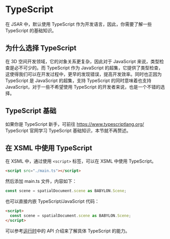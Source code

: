 # TypeScript

在 JSAR 中，默认使用 TypeScript 作为开发语言，因此，你需要了解一些 TypeScript 的基础知识。

## 为什么选择 TypeScript

在 3D 空间开发领域，它的对象关系更复杂，因此对于 JavaScript 来说，类型检查是必不可少的。而 TypeScript 作为 JavaScript 的超集，它提供了类型检查，这使得我们可以在开发过程中，更早的发现错误，提高开发效率。同时也正因为 TypeScript 是 JavaScript 的超集，支持 TypeScript 的同时意味着也支持 JavaScript，对于一些不希望使用 TypeScript 的开发者来说，也是一个不错的选择。

## TypeScript 基础

如果你是 TypeScript 新手，可前往 https://www.typescriptlang.org/ TypeScript 官网学习 TypeScript 基础知识，本节就不再赘述。

## 在 XSML 中使用 TypeScript

在 XSML 中，通过使用 `<script>` 标签，可以在 XSML 中使用 TypeScript。

```html
<script src="./main.ts"></script>
```

然后添加 main.ts 文件，内容如下：

```ts
const scene = spatialDocument.scene as BABYLON.Scene;
```

也可以直接内嵌 TypeScript/JavaScript 代码：

```html
<script>
  const scene = spatialDocument.scene as BABYLON.Scene;
</script>
```

可以参考[运行时](./runtime)中的 API 介绍来了解具体 TypeScript 的能力。
